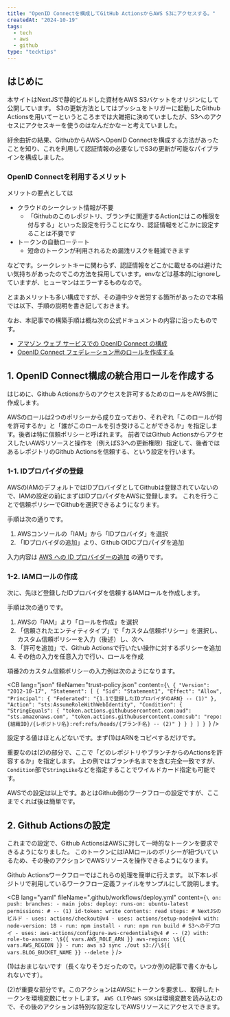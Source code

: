 ```yaml
---
title: "OpenID Connectを構成してGitHub ActionsからAWS S3にアクセスする。"
createdAt: "2024-10-19"
tags:
  - tech
  - aws
  - github
type: "tecktips"
---
```


## はじめに

本サイトはNextJSで静的ビルドした資材をAWS S3バケットをオリジンにして公開しています。
S3の更新方法としてはプッシュをトリガーに起動したGithub Actionsを用いてーというところまでは大雑把に決めていましたが、S3へのアクセスにアクセスキーを使うのはなんだかなーと考えていました。

紆余曲折の結果、GithubからAWSへOpenID Connectを構成する方法があったことを知り、これを利用して認証情報の必要なしでS3の更新が可能なパイプラインを構成しました。

### OpenID Connectを利用するメリット

メリットの要点としては

- クラウドのシークレット情報が不要
  - 「Githubのこのレポジトリ、ブランチに関連するActionにはこの権限を付与する」といった設定を行うことになり、認証情報をどこかに設定することは不要です
- トークンの自動ローテート
  - 短命のトークンが利用されるため漏洩リスクを軽減できます

などです。シークレットキーに関わらず、認証情報をどこかに載せるのは避けたい気持ちがあったのでこの方法を採用しています。envなどは基本的にignoreしていますが、ヒューマンはエラーするものなので。

とまあメリットも多い構成ですが、その道中少々苦労する箇所があったので本稿では以下、手順の説明を書き記しておきます。

なお、本記事での構築手順は概ね次の公式ドキュメントの内容に沿ったものです。

- [アマゾン ウェブ サービスでの OpenID Connect の構成](https://docs.github.com/ja/actions/security-for-github-actions/security-hardening-your-deployments/configuring-openid-connect-in-amazon-web-services)
- [OpenID Connect フェデレーション用のロールを作成する](https://docs.aws.amazon.com/ja_jp/IAM/latest/UserGuide/id_roles_create_for-idp_oidc.html)

<Info message="AWSやGithubへの基本的なアクセス権はもっている前提とします。" />

## 1. OpenID Connect構成の統合用ロールを作成する

はじめに、Github Actionsからのアクセスを許可するためのロールをAWS側に作成します。

AWSのロールは2つのポリシーから成り立っており、それぞれ「このロールが何を許可するか」と「誰がこのロールを引き受けることができるか」を指定します。後者は特に信頼ポリシーと呼ばれます。
前者ではGithub ActionsからアクセスしたいAWSリソースと操作を（例えばS3への更新権限）指定して、後者ではあるレポジトリのGithub Actionsを信頼する、という設定を行います。

### 1-1. IDプロパイダの登録

AWSのIAMのデフォルトではIDプロバイダとしてGithubは登録されていないので、IAMの設定の前にまずはIDプロパイダをAWSに登録します。
これを行うことで信頼ポリシーでGithubを選択できるようになります。

手順は次の通りです。

1. AWSコンソールの「IAM」から「IDプロバイダ」を選択
2. 「IDプロバイダの追加」より、Github OIDCプロパイダを追加

入力内容は [AWS への ID プロバイダーの追加](https://docs.github.com/ja/actions/security-for-github-actions/security-hardening-your-deployments/configuring-openid-connect-in-amazon-web-services#adding-the-identity-provider-to-aws) の通りです。

### 1-2. IAMロールの作成

次に、先ほど登録したIDプロバイダを信頼するIAMロールを作成します。

手順は次の通りです。

1. AWSの「IAM」より「ロールを作成」を選択
2. 「信頼されたエンティティタイプ」で「カスタム信頼ポリシー」を選択し、カスタム信頼ポリシーを入力（後述）し、次へ
3. 「許可を追加」で、Github Actionsで行いたい操作に対するポリシーを追加
4. その他の入力を任意入力で行い、ロールを作成

項番2のカスタム信頼ポリシーの入力例は次のようになります。

<CB
  lang="json"
  fileName="trust-policy.json"
  content={`\
{
    "Version": "2012-10-17",
    "Statement": [
        {
            "Sid": "Statement1",
            "Effect": "Allow",
            "Principal": {
                "Federated": "{1.1で登録したIDプロパイダのARN} -- (1)"
            },
            "Action": "sts:AssumeRoleWithWebIdentity",
            "Condition": {
                "StringEquals": {
                    "token.actions.githubusercontent.com:aud": "sts.amazonaws.com",
                    "token.actions.githubusercontent.com:sub": "repo:{組織ID}/{レポジトリ名}:ref:refs/heads/{ブランチ名} -- (2)"
                }
            }
        }
    ]
}
  `}
/>

設定する値はほとんどないです。まず(1)はARNをコピペするだけです。

重要なのは(2)の部分で、ここで「どのレポジトリやブランチからのActionsを許容するか」を指定します。
上の例ではブランチ名までを含む完全一致ですが、`Condition`部で`StringLike`などを指定することでワイルドカード指定も可能です。

<Caution
  message="AWSリソースを使えるのはこのレポジトリのみ、というセキュリティ設定は信頼ポリシーでのみ設定ができます。
思わぬセキュリティホールを生まないよう、セキュリティの一般的なベストプラクティスに従い必要最小限の権限付与対象を設定してください。"
/>

AWSでの設定は以上です。あとはGithub側のワークフローの設定ですが、ここまでくれば後は簡単です。

## 2. Github Actionsの設定

これまでの設定で、Github ActionsはAWSに対して一時的なトークンを要求できるようになりました。
このトークンにはIAMロールのポリシーが紐づいているため、その後のアクションでAWSリソースを操作できるようになります。

Github Actionsワークフローではこれらの処理を簡単に行えます。
以下本レポジトリで利用しているワークフロー定義ファイルをサンプルにして説明します。

<CB
  lang="yaml"
  fileName=".github/workflows/deploy.yml"
  content={`\
on:
  push:
    branches:
      - main
jobs:
  deploy:
    runs-on: ubuntu-latest
    permissions: # -- (1)
      id-token: write
      contents: read
    steps:
      # NextJSのビルド
      - uses: actions/checkout@v4
      - uses: actions/setup-node@v4
        with:
          node-version: 18
      - run: npm install
      - run: npm run build
      # S3へのデプロイ
      - uses: aws-actions/configure-aws-credentials@v4 # -- (2)
        with:
          role-to-assume: \${{ vars.AWS_ROLE_ARN }}
          aws-region: \${{ vars.AWS_REGION }}
      - run: aws s3 sync ./out s3://\${{ vars.BLOG_BUCKET_NAME }} --delete
`}
/>

(1)はおまじないです（長くなりそうだったので。いつか別の記事で書くかもしれないです）。

(2)が重要な部分です。このアクションはAWSにトークンを要求し、取得したトークンを環境変数にセットします。
`AWS CLI`や`AWS SDKs`は環境変数を読み込むので、その後のアクションは特別な設定なしでAWSリソースにアクセスできます。

<Info message="varsの値は Github Actions の 構成変数（かなり近しい存在なのでややこしいですが、環境変数とはまた別です）という仕組みを用いて設定しています。詳細はGithub Actionsのドキュメントを参照ください。" />
